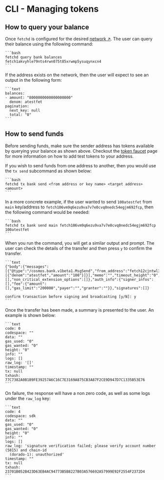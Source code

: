 # CLI - Managing tokens

## How to query your balance

Once `fetchd` is configured for the desired [network ↗️](/guides/fetch-network/ledger/cli/intro). The user can query their balance using the following command:

    ```bash
    fetchd query bank balances fetch1akvyhle79nts4rwn075t85xrwmp5ysuqynxcn4
    ```

If the address exists on the network, then the user will expect to see an output in the following form:

    ```text
    balances:
    - amount: "8000000000000000000"
      denom: atestfet
    pagination:
      next_key: null
      total: "0"
    ```

## How to send funds

Before sending funds, make sure the sender address has tokens available by querying your balance as shown above. Checkout the [token faucet](/guides/fetch-network/ledger/faucet) page for more information on how to add test tokens to your address.

If you wish to send funds from one address to another, then you would use the `tx send` subcommand as shown below:

    ```bash
    fetchd tx bank send <from address or key name> <target address> <amount>
    ```

In a more concrete example, if the user wanted to send `100atestfet` from `main` key/address to `fetch106vm9q6ezu9va7v7e0cvq0nedc54egjm692fcp`, then the following command would be needed:

    ```bash
    fetchd tx bank send main fetch106vm9q6ezu9va7v7e0cvq0nedc54egjm692fcp 100atestfet
    ```

When you run the command, you will get a similar output and prompt. The user can check the details of the transfer and then press `y` to confirm the transfer.

    ```text
    {"body":{"messages":[{"@type":"/cosmos.bank.v1beta1.MsgSend","from_address":"fetch12cjntwl32dry7fxck8qlgxq6na3fk5juwjdyy3","to_address":"fetch1hph8kd54gl6qk0hy5rl08qw9gcr4vltmk3w02v","amount":[{"denom":"atestfet","amount":"100"}]}],"memo":"","timeout_height":"0","extension_options":[],"non_critical_extension_options":[]},"auth_info":{"signer_infos":[],"fee":{"amount":[],"gas_limit":"200000","payer":"","granter":""}},"signatures":[]}

    confirm transaction before signing and broadcasting [y/N]: y
    ```

Once the transfer has been made, a summary is presented to the user.
An example is shown below:

    ```text
    code: 0
    codespace: ""
    data: ""
    gas_used: "0"
    gas_wanted: "0"
    height: "0"
    info: ""
    logs: []
    raw_log: '[]'
    timestamp: ""
    tx: null
    txhash: 77C7382A0B1B9FE39257A6C16C7E3169A875CB3A87F2CE9D947D7C1335B53E76
    ```

On failure, the response will have a non zero code, as well as some logs under the `raw_log` key:

    ```text
    code: 4
    codespace: sdk
    data: ""
    gas_used: "0"
    gas_wanted: "0"
    height: "0"
    info: ""
    logs: []
    raw_log: 'signature verification failed; please verify account number (5815) and chain-id
      (dorado-1): unauthorized'
    timestamp: ""
    tx: null
    txhash: 23701B052B423D63EB4AC94773B5B8227B03A576692A57999E92F2554F2372D4
    ```
